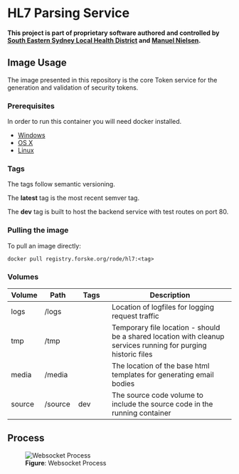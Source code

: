 # HL7 Parsing Service

**This project is part of proprietary software authored and controlled by [South Eastern Sydney Local Health District](https://www.seslhd.health.nsw.gov.au/services-clinics/directory/research) and [Manuel Nielsen](mailto:Manuel.Nielsen@health.nsw.gov.au).**

## <span id='Usage'>Image Usage</span>

The image presented in this repository is the core Token service for the generation and validation of security tokens.

### <span id='Usage.Prerequisites'>Prerequisites</span>

In order to run this container you will need docker installed.

- [Windows](https://docs.docker.com/windows/started)
- [OS X](https://docs.docker.com/mac/started/)
- [Linux](https://docs.docker.com/linux/started/)

### <span id='Usage.Tags'>Tags</span>

The tags follow semantic versioning.

The **latest** tag is the most recent semver tag.

The **dev** tag is built to host the backend service with test routes on port 80.

### <span id='Usage.Pulling'>Pulling the image</span>

To pull an image directly:

```shell
docker pull registry.forske.org/rode/hl7:<tag>
```

### <span id='Usage.Volumes'>Volumes</span>

<table class="sub" id="resource">
  <col style="width: 15%; text-align: center;" />
  <col style="width: 15%; text-align: center;" />
  <col style="width: 15%; text-align: center;" />
  <col style="width: 55%; text-align: left;" />
  <thead>
    <tr>
      <th>Volume</th>
      <th>Path</th>
      <th>Tags</th>
      <th>Description</th>
    </tr>
  </thead>
  <tbody>
    <tr>
      <td class="left">logs</td>
      <td>/logs</td>
      <td></td>
      <td class="left">Location of logfiles for logging request traffic</td>
    </tr>
    <tr>
      <td class="left">tmp</td>
      <td>/tmp</td>
      <td></td>
      <td class="left">
        Temporary file location - should be a shared location with cleanup
        services running for purging historic files
      </td>
    </tr>
    <tr>
      <td class="left">media</td>
      <td>/media</td>
      <td></td>
      <td class="left">
        The location of the base html templates for generating email bodies
      </td>
    </tr>
    <tr>
      <td class="left">source</td>
      <td>/source</td>
      <td>dev</td>
      <td class="left">
        The source code volume to include the source code in the running
        container
      </td>
    </tr>
  </tbody>
</table>

## <span id='Process'>Process</span>

<figure>
  <img
    src="https://lucid.app/publicSegments/view/8445315b-1db0-4573-a668-41e13793f4ef/image.png"
    alt="Websocket Process"
  />
  <figcaption>
    <strong>Figure</strong>: Websocket Process
  </figcaption>
</figure>
